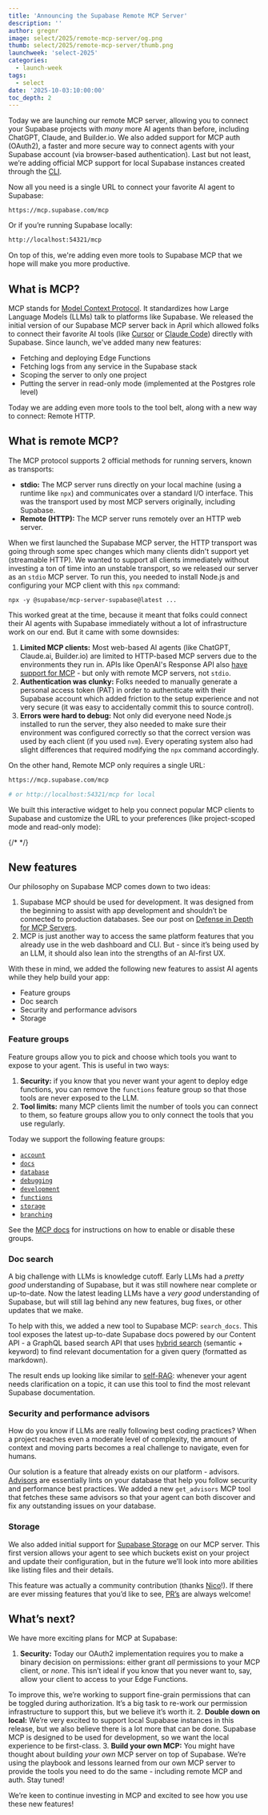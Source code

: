 ```yaml
---
title: 'Announcing the Supabase Remote MCP Server'
description: ''
author: gregnr
image: select/2025/remote-mcp-server/og.png
thumb: select/2025/remote-mcp-server/thumb.png
launchweek: 'select-2025'
categories:
  - launch-week
tags:
  - select
date: '2025-10-03:10:00:00'
toc_depth: 2
---
```


Today we are launching our remote MCP server, allowing you to connect your Supabase projects with _many_ more AI agents than before, including ChatGPT, Claude, and Builder.io. We also added support for MCP auth (OAuth2), a faster and more secure way to connect agents with your Supabase account (via browser-based authentication). Last but not least, we’re adding official MCP support for local Supabase instances created through the [CLI](https://supabase.com/docs/guides/local-development/cli/getting-started).

Now all you need is a single URL to connect your favorite AI agent to Supabase:

```
https://mcp.supabase.com/mcp
```

Or if you’re running Supabase locally:

```bash
http://localhost:54321/mcp
```

On top of this, we're adding even more tools to Supabase MCP that we hope will make you more productive.

## What is MCP?

MCP stands for [Model Context Protocol](https://modelcontextprotocol.io/). It standardizes how Large Language Models (LLMs) talk to platforms like Supabase. We released the initial version of our Supabase MCP server back in April which allowed folks to connect their favorite AI tools (like [Cursor](https://www.cursor.com/) or [Claude Code](https://docs.anthropic.com/en/docs/claude-code/overview)) directly with Supabase. Since launch, we've added many new features:

- Fetching and deploying Edge Functions
- Fetching logs from any service in the Supabase stack
- Scoping the server to only one project
- Putting the server in read-only mode (implemented at the Postgres role level)

Today we are adding even more tools to the tool belt, along with a new way to connect: Remote HTTP.

## What is remote MCP?

The MCP protocol supports 2 official methods for running servers, known as transports:

- **stdio:** The MCP server runs directly on your local machine (using a runtime like `npx`) and communicates over a standard I/O interface. This was the transport used by most MCP servers originally, including Supabase.
- **Remote (HTTP):** The MCP server runs remotely over an HTTP web server.

When we first launched the Supabase MCP server, the HTTP transport was going through some spec changes which many clients didn't support yet (streamable HTTP). We wanted to support all clients immediately without investing a ton of time into an unstable transport, so we released our server as an `stdio` MCP server. To run this, you needed to install Node.js and configuring your MCP client with this `npx` command:

```
npx -y @supabase/mcp-server-supabase@latest ...
```

This worked great at the time, because it meant that folks could connect their AI agents with Supabase immediately without a lot of infrastructure work on our end. But it came with some downsides:

1. **Limited MCP clients:** Most web-based AI agents (like ChatGPT, Claude.ai, Builder.io) are limited to HTTP-based MCP servers due to the environments they run in. APIs like OpenAI's Response API also [have support for MCP](https://platform.openai.com/docs/guides/tools-remote-mcp) - but only with remote MCP servers, not `stdio`.
2. **Authentication was clunky:** Folks needed to manually generate a personal access token (PAT) in order to authenticate with their Supabase account which added friction to the setup experience and not very secure (it was easy to accidentally commit this to source control).
3. **Errors were hard to debug:** Not only did everyone need Node.js installed to run the server, they also needed to make sure their environment was configured correctly so that the correct version was used by each client (if you used `nvm`). Every operating system also had slight differences that required modifying the `npx` command accordingly.

On the other hand, Remote MCP only requires a single URL:

```bash
https://mcp.supabase.com/mcp

# or http://localhost:54321/mcp for local
```

We built this interactive widget to help you connect popular MCP clients to Supabase and customize the URL to your preferences (like project-scoped mode and read-only mode):

{/* _<Interactive MCP UI>_ */}

## New features

Our philosophy on Supabase MCP comes down to two ideas:

1. Supabase MCP should be used for development. It was designed from the beginning to assist with app development and shouldn’t be connected to production databases. See our post on [Defense in Depth for MCP Servers](https://supabase.com/blog/defense-in-depth-mcp).
2. MCP is just another way to access the same platform features that you already use in the web dashboard and CLI. But - since it’s being used by an LLM, it should also lean into the strengths of an AI-first UX.

With these in mind, we added the following new features to assist AI agents while they help build your app:

- Feature groups
- Doc search
- Security and performance advisors
- Storage

### Feature groups

Feature groups allow you to pick and choose which tools you want to expose to your agent. This is useful in two ways:

1. **Security:** if you know that you never want your agent to deploy edge functions, you can remove the `functions` feature group so that those tools are never exposed to the LLM.
2. **Tool limits:** many MCP clients limit the number of tools you can connect to them, so feature groups allow you to only connect the tools that you use regularly.

Today we support the following feature groups:

- [`account`](https://github.com/supabase-community/supabase-mcp#account)
- [`docs`](https://github.com/supabase-community/supabase-mcp#knowledge-base)
- [`database`](https://github.com/supabase-community/supabase-mcp#database)
- [`debugging`](https://github.com/supabase-community/supabase-mcp#debugging)
- [`development`](https://github.com/supabase-community/supabase-mcp#development)
- [`functions`](https://github.com/supabase-community/supabase-mcp#edge-functions)
- [`storage`](https://github.com/supabase-community/supabase-mcp#storage)
- [`branching`](https://github.com/supabase-community/supabase-mcp#branching-experimental-requires-a-paid-plan)

See the [MCP docs](https://supabase.com/docs/guides/getting-started/mcp) for instructions on how to enable or disable these groups.

### Doc search

A big challenge with LLMs is knowledge cutoff. Early LLMs had a _pretty good_ understanding of Supabase, but it was still nowhere near complete or up-to-date. Now the latest leading LLMs have a _very good_ understanding of Supabase, but will still lag behind any new features, bug fixes, or other updates that we make.

To help with this, we added a new tool to Supabase MCP: `search_docs`. This tool exposes the latest up-to-date Supabase docs powered by our Content API - a GraphQL based search API that uses [hybrid search](https://supabase.com/docs/guides/ai/hybrid-search) (semantic + keyword) to find relevant documentation for a given query (formatted as markdown).

The result ends up looking like similar to [self-RAG](https://arxiv.org/abs/2310.11511): whenever your agent needs clarification on a topic, it can use this tool to find the most relevant Supabase documentation.

### Security and performance advisors

How do you know if LLMs are really following best coding practices? When a project reaches even a moderate level of complexity, the amount of context and moving parts becomes a real challenge to navigate, even for humans.

Our solution is a feature that already exists on our platform - advisors. [Advisors](https://supabase.com/dashboard/project/_/advisors/security) are essentially lints on your database that help you follow security and performance best practices. We added a new `get_advisors` MCP tool that fetches these same advisors so that your agent can both discover and fix any outstanding issues on your database.

### Storage

We also added initial support for [Supabase Storage](https://supabase.com/docs/guides/storage) on our MCP server. This first version allows your agent to see which buckets exist on your project and update their configuration, but in the future we’ll look into more abilities like listing files and their details.

This feature was actually a community contribution (thanks [Nico](https://github.com/Ngineer101)!). If there are ever missing features that you’d like to see, [PR’s](https://github.com/supabase-community/supabase-mcp/issues/new/choose) are always welcome!

## What’s next?

We have more exciting plans for MCP at Supabase:

1. **Security:** Today our OAuth2 implementation requires you to make a binary decision on permissions: either grant _all_ permissions to your MCP client, or _none_. This isn’t ideal if you know that you never want to, say, allow your client to access to your Edge Functions.

To improve this, we’re working to support fine-grain permissions that can be toggled during authorization. It’s a big task to re-work our permission infrastructure to support this, but we believe it’s worth it. 2. **Double down on local:** We’re very excited to support local Supabase instances in this release, but we also believe there is a lot more that can be done. Supabase MCP is designed to be used for development, so we want the local experience to be first-class. 3. **Build your own MCP:** You might have thought about building _your own_ MCP server on top of Supabase. We’re using the playbook and lessons learned from our own MCP server to provide the tools you need to do the same - including remote MCP and auth. Stay tuned!

We’re keen to continue investing in MCP and excited to see how you use these new features!
